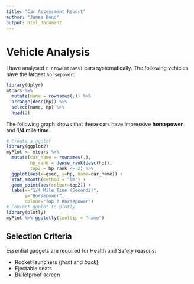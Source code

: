 ```yaml
---
title: "Car Assessment Report"
author: "James Bond"
output: html_document
---
```

Vehicle Analysis
=======

I have analysed `r nrow(mtcars)` cars systematically. The 
following vehicles have the largest `horsepower`:

```r
library(dplyr)
mtcars %>%
  mutate(name = rownames(.)) %>%
  arrange(desc(hp)) %>%
  select(name, hp) %>%
  head(2)
```

The following graph shows that these cars have impressive
**horsepower** and **1/4 mile time**.

```r
# Create a ggplot
library(ggplot2)
myPlot <- mtcars %>%
  mutate(car_name = rownames(.),
         hp_rank = dense_rank(desc(hp)),
         top2 = hp_rank <= 2) %>%
  ggplot(aes(x=qsec, y=hp, name=car_name)) +
  stat_smooth(method = "lm") +
  geom_point(aes(colour=top2)) +
  labs(x="1/4 Mile Time (Seconds)",
       y="Horsepower",
       colour="Top 2 Horsepower")
# Convert ggplot to plotly
library(plotly)
myPlot %>% ggplotly(tooltip = "name")
```

## Selection Criteria

Essential gadgets are required for Health and Safety reasons:

* Rocket launchers (_front_ and _back_)
* Ejectable seats
* Bulletproof screen